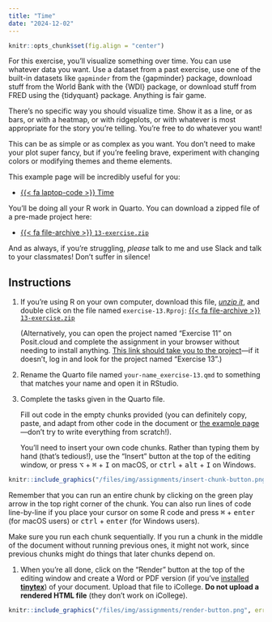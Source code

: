 ```yaml
---
title: "Time"
date: "2024-12-02"
---
```


```r
knitr::opts_chunk$set(fig.align = "center")
```


For this exercise, you'll visualize something over time. You can use whatever data you want. Use a dataset from a past exercise, use one of the built-in datasets like `gapminder` from the {gapminder} package, download stuff from the World Bank with the {WDI} package, or download stuff from FRED using the {tidyquant} package. Anything is fair game.

There's no specific way you should visualize time. Show it as a line, or as bars, or with a heatmap, or with ridgeplots, or with whatever is most appropriate for the story you're telling. You're free to do whatever you want!

This can be as simple or as complex as you want. You don't need to make your plot super fancy, but if you're feeling brave, experiment with changing colors or modifying themes and theme elements.

This example page will be incredibly useful for you:

- [{{< fa laptop-code >}} Time](/example/13-example.qmd)

You'll be doing all your R work in Quarto. You can download a zipped file of a pre-made project here:

- [{{< fa file-archive >}} `13-exercise.zip`](/projects/13-exercise.zip)

And as always, if you're struggling, *please* talk to me and use Slack and talk to your classmates! Don't suffer in silence!


## Instructions

1. If you're using R on your own computer, download this file, [*unzip it*](/resource/unzipping.qmd), and double click on the file named `exercise-13.Rproj`: [{{< fa file-archive >}} `13-exercise.zip`](/projects/13-exercise.zip)

   (Alternatively, you can open the project named "Exercise 11" on Posit.cloud and complete the assignment in your browser without needing to install anything. [This link should take you to the project](https://posit.cloud/spaces/517869/content/8250357)—if it doesn't, log in and look for the project named "Exercise 13".)

2. Rename the Quarto file named `your-name_exercise-13.qmd` to something that matches your name and open it in RStudio.

3. Complete the tasks given in the Quarto file. 

   Fill out code in the empty chunks provided (you can definitely copy, paste, and adapt from other code in the document or [the example page](/example/13-example.qmd)—don't try to write everything from scratch!).

   You'll need to insert your own code chunks. Rather than typing them by hand (that's tedious!), use the "Insert" button at the top of the editing window, or press  <kbd>⌥</kbd> + <kbd>⌘</kbd> + <kbd>I</kbd> on macOS, or <kbd>ctrl</kbd> + <kbd>alt</kbd> + <kbd>I</kbd> on Windows.

```r
knitr::include_graphics("/files/img/assignments/insert-chunk-button.png", error = FALSE)
```

   Remember that you can run an entire chunk by clicking on the green play arrow in the top right corner of the chunk. You can also run lines of code line-by-line if you place your cursor on some R code and press <kbd>⌘</kbd> + <kbd>enter</kbd> (for macOS users) or <kbd>ctrl</kbd> + <kbd>enter</kbd> (for Windows users).

   Make sure you run each chunk sequentially. If you run a chunk in the middle of the document without running previous ones, it might not work, since previous chunks might do things that later chunks depend on.

1. When you're all done, click on the "Render" button at the top of the editing window and create a Word or PDF version (if you've [installed **tinytex**](/resource/install.qmd#install-tinytex)) of your document. Upload that file to iCollege. **Do not upload a rendered HTML file** (they don't work on iCollege).

```r
knitr::include_graphics("/files/img/assignments/render-button.png", error = FALSE)
```
